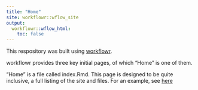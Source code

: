 ```yaml
---
title: "Home"
site: workflowr::wflow_site
output:
  workflowr::wflow_html:
    toc: false
---
```


This respository was built using [workflowr](https://github.com/jdblischak/workflowr).

workflowr provides three key initial pages, of which "Home" is one of them.

"Home" is a file called index.Rmd. This page is designed to be quite inclusive, a full listing of the site and files.  For an example, see [here](https://davismcc.github.io/fibroblast-clonality/index.html)


